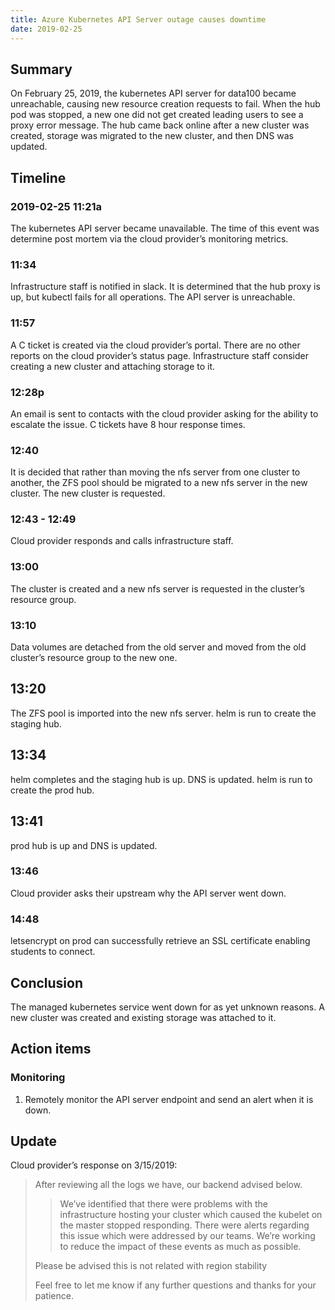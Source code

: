 ```yaml
---
title: Azure Kubernetes API Server outage causes downtime
date: 2019-02-25 
---
```


## Summary

On February 25, 2019, the kubernetes API server for data100 became unreachable, causing new resource creation requests to fail. When the hub pod was stopped, a new one did not get created leading users to see a proxy error message. The hub came back online after a new cluster was created, storage was migrated to the new cluster, and then DNS was updated.

## Timeline

### 2019-02-25 11:21a

The kubernetes API server became unavailable. The time of this event was determine post mortem via the cloud provider's monitoring metrics.

### 11:34

Infrastructure staff is notified in slack. It is determined that the hub proxy is up, but kubectl fails for all operations. The API server is unreachable.

### 11:57

A C ticket is created via the cloud provider's portal. There are no other reports on the cloud provider's status page. Infrastructure staff consider creating a new cluster and attaching storage to it.

### 12:28p

An email is sent to contacts with the cloud provider asking for the ability to escalate the issue. C tickets have 8 hour response times.

### 12:40

It is decided that rather than moving the nfs server from one cluster to another, the ZFS pool should be migrated to a new nfs server in the new cluster. The new cluster is requested.

### 12:43 - 12:49

Cloud provider responds and calls infrastructure staff.

### 13:00

The cluster is created and a new nfs server is requested in the cluster's resource group.

### 13:10

Data volumes are detached from the old server and moved from the old cluster's resource group to the new one.

## 13:20

The ZFS pool is imported into the new nfs server. helm is run to create the staging hub.

## 13:34

helm completes and the staging hub is up. DNS is updated. helm is run to create the prod hub.

## 13:41

prod hub is up and DNS is updated.

### 13:46

Cloud provider asks their upstream why the API server went down.

### 14:48

letsencrypt on prod can successfully retrieve an SSL certificate enabling students to connect.

## Conclusion

The managed kubernetes service went down for as yet unknown reasons. A new cluster was created and existing storage was attached to it.

## Action items

### Monitoring

1. Remotely monitor the API server endpoint and send an alert when it is down.

## Update

Cloud provider's response on 3/15/2019:

> After reviewing all the logs we have, our backend advised below.
>
> > We’ve identified that there were problems with the infrastructure hosting your cluster which caused the kubelet on the master stopped responding. There were alerts regarding this issue which were addressed by our teams. We’re working to reduce the impact of these events as much as possible.
>
> Please be advised this is not related with region stability
>
> Feel free to let me know if any further questions and thanks for your patience.
